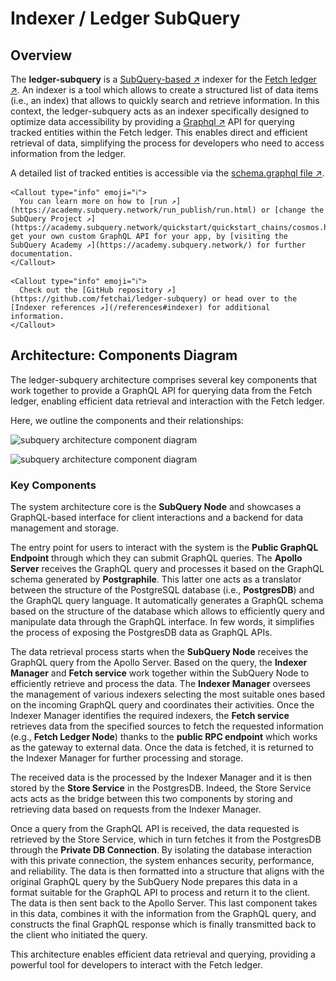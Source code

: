 
# Indexer / Ledger SubQuery

##  Overview

The **ledger-subquery** is a [SubQuery-based ↗️](https://www.subquery.network/) indexer for the [Fetch ledger ↗️](/concepts/fetch-network/ledger/intro). An indexer is a tool which allows to create a structured list of data items (i.e., an index) that allows to quickly search and retrieve information. In this context, the ledger-subquery acts as an indexer specifically designed to optimize data accessibility by providing a [Graphql ↗️](https://www.subquery.network/) API for querying tracked entities within the Fetch ledger. This enables direct and efficient retrieval of data, simplifying the process for developers who need to access information from the ledger.

A detailed list of tracked entities is accessible via the [schema.graphql file ↗️](https://github.com/fetchai/ledger-subquery/blob/main/schema.graphql).

    <Callout type="info" emoji="ℹ️">
      You can learn more on how to [run ↗️](https://academy.subquery.network/run_publish/run.html) or [change the SubQuery Project ↗️](https://academy.subquery.network/quickstart/quickstart_chains/cosmos.html), get your own custom GraphQL API for your app, by [visiting the SubQuery Academy ↗️](https://academy.subquery.network/) for further documentation.
    </Callout>

    <Callout type="info" emoji="ℹ️">
      Check out the [GitHub repository ↗️](https://github.com/fetchai/ledger-subquery) or head over to the [Indexer references ↗️](/references#indexer) for additional information.
    </Callout>

## Architecture: Components Diagram

The ledger-subquery architecture comprises several key components that work together to provide a GraphQL API for querying data from the Fetch ledger, enabling efficient data retrieval and interaction with the Fetch ledger.

Here, we outline the components and their relationships:

![subquery architecture component diagram](../../../src/images/docs/indexer/architecture_legend_1.svg)

![subquery architecture component diagram](../../../src/images/docs/indexer/architecture_legend_2.svg)

### Key Components

The system architecture core is the **SubQuery Node** and showcases a GraphQL-based interface for client interactions and a  backend for data management and storage.

The entry point for users to interact with the system is the **Public GraphQL Endpoint** through which they can submit GraphQL queries. The **Apollo Server** receives the GraphQL query and processes it based on the GraphQL schema generated by **Postgraphile**. This latter one acts as a translator between the structure of the PostgreSQL database (i.e., **PostgresDB**) and the GraphQL query language. It automatically generates a GraphQL schema based on the structure of the database which allows to efficiently query and manipulate data through the GraphQL interface. In few words, it simplifies the process of exposing the PostgresDB data as GraphQL APIs.

The data retrieval process starts when the **SubQuery Node** receives the GraphQL query from the Apollo Server. Based on the query, the **Indexer Manager** and **Fetch service** work together within the SubQuery Node to efficiently retrieve and process the data. The **Indexer Manager** oversees the management of various indexers selecting the most suitable ones based on the incoming GraphQL query and coordinates their activities. Once the Indexer Manager identifies the required indexers, the **Fetch service** retrieves data from the specified sources to fetch the requested information (e.g., **Fetch Ledger Node**) thanks to the **public RPC endpoint** which works as the gateway to external data. Once the data is fetched, it is returned to the Indexer Manager for further processing and storage.

The received data is the processed by the Indexer Manager and it is then stored by the **Store Service** in the PostgresDB. Indeed, the Store Service acts acts as the bridge between this two components by storing and retrieving data based on requests from the Indexer Manager.

Once a query from the GraphQL API is received, the data requested is retrieved by the Store Service, which in turn fetches it from the PostgresDB through the **Private DB Connection**. By isolating the database interaction with this private connection, the system enhances security, performance, and reliability. The data is then formatted into a structure that aligns with the original GraphQL query by the SubQuery Node prepares this data in a format suitable for the GraphQL API to process and return it to the client. The data is then sent back to the Apollo Server. This last component takes in this data, combines it with the information from the GraphQL query, and constructs the final GraphQL response which is finally transmitted back to the client who initiated the query.

This architecture enables efficient data retrieval and querying, providing a powerful tool for developers to interact with the Fetch ledger.
